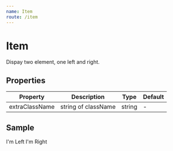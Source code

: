 ```yaml
---
name: Item
route: /item
---
```



# Item

Dispay two element, one left and right.

## Properties

| Property | Description | Type | Default |
| -------- | ----------- | ---- | ------- |
| extraClassName |string of className | string | - |

## Sample
<Playground>
    <Item>
        <span>I'm Left</span>
        <span>I'm Right</span>
    </Item>
</Playground>